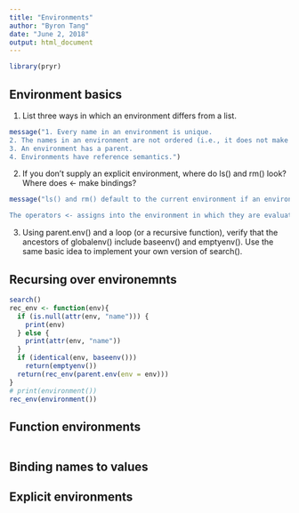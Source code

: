 ```yaml
---
title: "Environments"
author: "Byron Tang"
date: "June 2, 2018"
output: html_document
---
```


```r
library(pryr)
```

## Environment basics

1. List three ways in which an environment differs from a list.

```r
message("1. Every name in an environment is unique.
2. The names in an environment are not ordered (i.e., it does not make sense to ask what the first element of an environment is).
3. An environment has a parent.
4. Environments have reference semantics.")
```

2. If you don't supply an explicit environment, where do ls() and rm() look? Where does <- make bindings?

```r
message("ls() and rm() default to the current environment if an environment is not specified.

The operators <- assigns into the environment in which they are evaluated.")
```

3. Using parent.env() and a loop (or a recursive function), verify that the ancestors of globalenv() include baseenv() and emptyenv(). Use the same basic idea to implement your own version of search().

## Recursing over environemnts

```r
search()
rec_env <- function(env){
  if (is.null(attr(env, "name"))) {
    print(env)
  } else {
    print(attr(env, "name"))
  }
  if (identical(env, baseenv())) 
    return(emptyenv())
  return(rec_env(parent.env(env = env)))
}
# print(environment())
rec_env(environment())
```

## Function environments

```r

```

## Binding names to values

## Explicit environments
